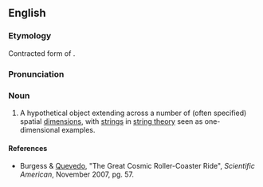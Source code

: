 {{see|Brane}}
==English==
{{wikipedia}}

===Etymology===
Contracted form of {{term|membrane}}.

===Pronunciation===
{{IPA|/bɹeɪn/}}

===Noun===
{{en-noun}}

# {{context|cosmology}} A hypothetical object extending across a number of (often specified) spatial [[dimension]]s, with [[strings]] in [[string theory]] seen as one-dimensional examples.

====References====
* Burgess & [[w:Fernando Quevedo|Quevedo]], "The Great Cosmic Roller-Coaster Ride", ''Scientific American'', November 2007, pg. 57.
